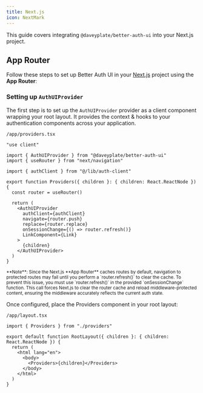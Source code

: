 ```yaml
---
title: Next.js
icon: NextMark
---
```


This guide covers integrating `@daveyplate/better-auth-ui` into your Next.js project.

## App Router

Follow these steps to set up Better Auth UI in your [Next.js](https://nextjs.org) project using the **App Router**:

### Setting up `AuthUIProvider`

The first step is to set up the `AuthUIProvider` provider as a client component wrapping your root layout. It provides the context & hooks to your authentication components across your application.

`/app/providers.tsx`

```tsx
"use client"

import { AuthUIProvider } from "@daveyplate/better-auth-ui"
import { useRouter } from "next/navigation"

import { authClient } from "@/lib/auth-client"

export function Providers({ children }: { children: React.ReactNode }) {
  const router = useRouter()

  return (
    <AuthUIProvider
      authClient={authClient}
      navigate={router.push}
      replace={router.replace}
      onSessionChange={() => router.refresh()}
      LinkComponent={Link}
    >
      {children}
    </AuthUIProvider>
  )
}
```

<small>
**Note**: Since the Next.js **App Router** caches routes by default, navigation to protected routes may fail until you perform a `router.refresh()` to clear the cache. To prevent this issue, you must use `router.refresh()` in the provided `onSessionChange` function. This call forces Next.js to clear the router cache and reload middleware-protected content, ensuring the middleware accurately reflects the current auth state.
</small>

Once configured, place the Providers component in your root layout:

`/app/layout.tsx`

```tsx
import { Providers } from "./providers"

export default function RootLayout({ children }: { children: React.ReactNode }) {
  return (
    <html lang="en">
      <body>
        <Providers>{children}</Providers>
      </body>
    </html>
  )
}
```